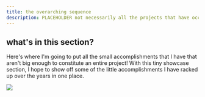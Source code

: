 ```yaml
---
title: the overarching sequence
description: PLACEHOLDER not necessarily all the projects that have occurred, but definitely not a small number of them 
---
```


## what's in this section?

Here's where I'm going to put all the small accomplishments that I have that aren't big enough to constitute an entire project! With this tiny showcase section, I hope to show off some of the little accomplishments I have racked up over the years in one place.

![](./assets/picturePumpkin.jpeg)